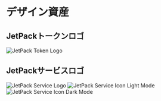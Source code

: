 # デザイン資産

## JetPackトークンロゴ

![JetPack Token Logo](/images/jetpack.svg)

## JetPackサービスロゴ

![JetPack Service Logo](/images/jetpack_image.png)
![JetPack Service Icon Light Mode](/images/jetpack_logo.svg)
![JetPack Service Icon Dark Mode](/images/jetpack_logo_dark.svg)